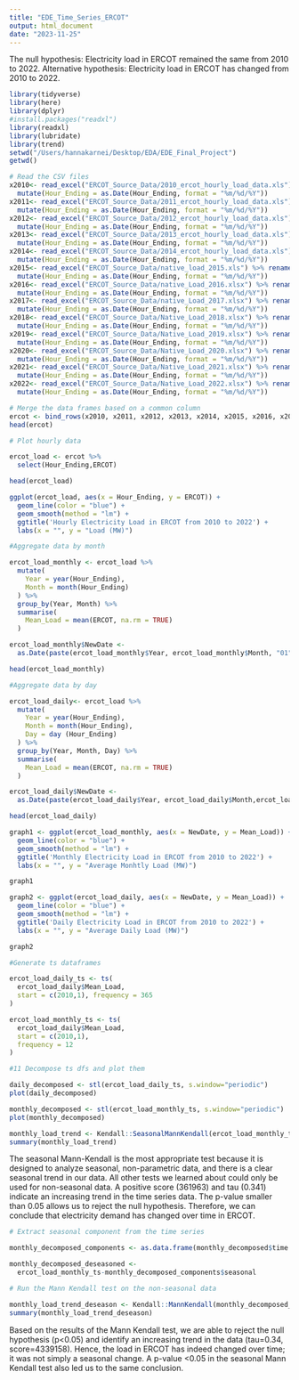 ```yaml
---
title: "EDE_Time_Series_ERCOT"
output: html_document
date: "2023-11-25"
---
```


The null hypothesis: Electricity load in ERCOT remained the same from 2010 to 2022. 
Alternative hypothesis: Electricity load in ERCOT has changed from 2010 to 2022. 

```r
library(tidyverse)
library(here)
library(dplyr)
#install.packages("readxl")
library(readxl)
library(lubridate)
library(trend)
setwd("/Users/hannakarnei/Desktop/EDA/EDE_Final_Project")
getwd()
```

```r
# Read the CSV files
x2010<- read_excel("ERCOT_Source_Data/2010_ercot_hourly_load_data.xls") %>% rename(Hour_Ending = Hour_End) %>%
  mutate(Hour_Ending = as.Date(Hour_Ending, format = "%m/%d/%Y"))
x2011<- read_excel("ERCOT_Source_Data/2011_ercot_hourly_load_data.xls") %>% rename(Hour_Ending = Hour_End) %>%
  mutate(Hour_Ending = as.Date(Hour_Ending, format = "%m/%d/%Y"))
x2012<- read_excel("ERCOT_Source_Data/2012_ercot_hourly_load_data.xls") %>% rename(Hour_Ending = Hour_End) %>%
  mutate(Hour_Ending = as.Date(Hour_Ending, format = "%m/%d/%Y"))
x2013<- read_excel("ERCOT_Source_Data/2013_ercot_hourly_load_data.xls") %>% rename(Hour_Ending = Hour_End) %>%
  mutate(Hour_Ending = as.Date(Hour_Ending, format = "%m/%d/%Y"))
x2014<- read_excel("ERCOT_Source_Data/2014_ercot_hourly_load_data.xls") %>% rename(Hour_Ending = Hour_End) %>%
  mutate(Hour_Ending = as.Date(Hour_Ending, format = "%m/%d/%Y"))
x2015<- read_excel("ERCOT_Source_Data/native_load_2015.xls") %>% rename(Hour_Ending = Hour_End) %>%
  mutate(Hour_Ending = as.Date(Hour_Ending, format = "%m/%d/%Y"))
x2016<- read_excel("ERCOT_Source_Data/native_Load_2016.xlsx") %>% rename(Hour_Ending = Hour_End) %>%
  mutate(Hour_Ending = as.Date(Hour_Ending, format = "%m/%d/%Y"))
x2017<- read_excel("ERCOT_Source_Data/native_Load_2017.xlsx") %>% rename(Hour_Ending = "Hour Ending") %>%
  mutate(Hour_Ending = as.Date(Hour_Ending, format = "%m/%d/%Y"))
x2018<- read_excel("ERCOT_Source_Data/Native_Load_2018.xlsx") %>% rename(Hour_Ending = "HourEnding") %>%
  mutate(Hour_Ending = as.Date(Hour_Ending, format = "%m/%d/%Y"))
x2019<- read_excel("ERCOT_Source_Data/Native_Load_2019.xlsx") %>% rename(Hour_Ending = "HourEnding") %>%
  mutate(Hour_Ending = as.Date(Hour_Ending, format = "%m/%d/%Y"))
x2020<- read_excel("ERCOT_Source_Data/Native_Load_2020.xlsx") %>% rename(Hour_Ending = "HourEnding") %>%
  mutate(Hour_Ending = as.Date(Hour_Ending, format = "%m/%d/%Y"))
x2021<- read_excel("ERCOT_Source_Data/Native_Load_2021.xlsx") %>% rename(Hour_Ending = "Hour Ending") %>%
  mutate(Hour_Ending = as.Date(Hour_Ending, format = "%m/%d/%Y"))
x2022<- read_excel("ERCOT_Source_Data/Native_Load_2022.xlsx") %>% rename(Hour_Ending = "Hour Ending") %>%
  mutate(Hour_Ending = as.Date(Hour_Ending, format = "%m/%d/%Y"))

# Merge the data frames based on a common column
ercot <- bind_rows(x2010, x2011, x2012, x2013, x2014, x2015, x2016, x2017, x2018, x2019, x2020, x2021, x2022)
head(ercot)

```

```r

# Plot hourly data 

ercot_load <- ercot %>%
  select(Hour_Ending,ERCOT)

head(ercot_load)

ggplot(ercot_load, aes(x = Hour_Ending, y = ERCOT)) +
  geom_line(color = "blue") +
  geom_smooth(method = "lm") +
  ggtitle('Hourly Electricity Load in ERCOT from 2010 to 2022') + 
  labs(x = "", y = "Load (MW)")
```

```r
#Aggregate data by month

ercot_load_monthly <- ercot_load %>%
  mutate(
    Year = year(Hour_Ending),
    Month = month(Hour_Ending)
  ) %>%
  group_by(Year, Month) %>%
  summarise(
    Mean_Load = mean(ERCOT, na.rm = TRUE)
  )

ercot_load_monthly$NewDate <- 
  as.Date(paste(ercot_load_monthly$Year, ercot_load_monthly$Month, "01", sep = "-"))

head(ercot_load_monthly)

```
```r

#Aggregate data by day 

ercot_load_daily<- ercot_load %>%
  mutate(
    Year = year(Hour_Ending),
    Month = month(Hour_Ending),
    Day = day (Hour_Ending)
  ) %>%
  group_by(Year, Month, Day) %>%
  summarise(
    Mean_Load = mean(ERCOT, na.rm = TRUE)
  )

ercot_load_daily$NewDate <- 
  as.Date(paste(ercot_load_daily$Year, ercot_load_daily$Month,ercot_load_daily$Day, sep = "-"))

head(ercot_load_daily)

```


```r
graph1 <- ggplot(ercot_load_monthly, aes(x = NewDate, y = Mean_Load)) +
  geom_line(color = "blue") +
  geom_smooth(method = "lm") +
  ggtitle('Monthly Electricity Load in ERCOT from 2010 to 2022') + 
  labs(x = "", y = "Average Monhtly Load (MW)")

graph1

```


```r
graph2 <- ggplot(ercot_load_daily, aes(x = NewDate, y = Mean_Load)) +
  geom_line(color = "blue") +
  geom_smooth(method = "lm") +
  ggtitle('Daily Electricity Load in ERCOT from 2010 to 2022') + 
  labs(x = "", y = "Average Daily Load (MW)")

graph2 
```

```r
#Generate ts dataframes 

ercot_load_daily_ts <- ts(
  ercot_load_daily$Mean_Load,
  start = c(2010,1), frequency = 365
)

ercot_load_monthly_ts <- ts(
  ercot_load_daily$Mean_Load,
  start = c(2010,1),
  frequency = 12
)

```

```r
#11 Decompose ts dfs and plot them 

daily_decomposed <- stl(ercot_load_daily_ts, s.window="periodic")
plot(daily_decomposed)

monthly_decomposed <- stl(ercot_load_monthly_ts, s.window="periodic")
plot(monthly_decomposed)
```
```r
monthly_load_trend <- Kendall::SeasonalMannKendall(ercot_load_monthly_ts)
summary(monthly_load_trend)
```

The seasonal Mann-Kendall is the most appropriate test because it is designed to analyze seasonal, non-parametric data, and there is a clear seasonal trend in our data. All other tests we learned about could only be used for non-seasonal data. A positive score (361963) and tau (0.341) indicate an increasing trend in the time series data. The p-value smaller than 0.05 allows us to reject the null hypothesis. Therefore, we can conclude that electricity demand has changed over time in ERCOT. 


```r
# Extract seasonal component from the time series 

monthly_decomposed_components <- as.data.frame(monthly_decomposed$time.series[,1:3])

monthly_decomposed_deseasoned <- 
  ercot_load_monthly_ts-monthly_decomposed_components$seasonal

# Run the Mann Kendall test on the non-seasonal data

monthly_load_trend_deseason <- Kendall::MannKendall(monthly_decomposed_deseasoned)
summary(monthly_load_trend_deseason)

```
Based on the results of the Mann Kendall test, we are able to reject the null hypothesis (p<0.05) and identify an increasing trend in the data (tau=0.34, score=4339158). Hence, the load in ERCOT has indeed changed over time; it was not simply a seasonal change. A p-value <0.05  in the seasonal Mann Kendall test also led us to the same conclusion. 

